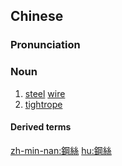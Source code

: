 ==Chinese==
{{zh-forms|s=钢丝}}

===Pronunciation===
{{zh-pron
|m=gāngsī
|cat=n
}}

===Noun===
{{zh-noun}}

# [[steel]] [[wire]]
# [[tightrope]]

====Derived terms====
{{zh-der|鋼絲絨|鋼絲繩|走鋼絲}}

[[zh-min-nan:鋼絲]]
[[hu:鋼絲]]